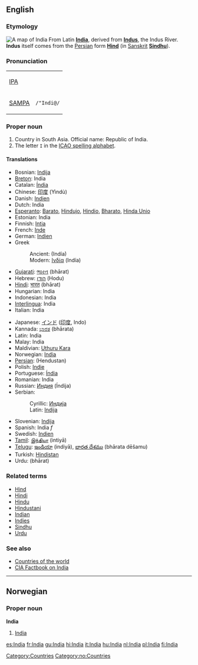 ==English==
{{wikipedia}}
===Etymology===
[[Image:Map_India_Bhopal.png|thumb|right|A map of India]]
From Latin '''[[India]]''', derived from '''[[Indus]]''', the Indus River. '''Indus''' itself comes from the [[Persian]] form '''[[Hind]]''' (in [[Sanskrit]] '''[[Sindhu]]''').

===Pronunciation===
{| border=1 cellpadding=5
| [[w:IPA|IPA]] || {{IPAchar|/ˈɪndiə/}}
|-
| [[w:SAMPA|SAMPA]] || <tt>/"Indi@/</tt>
|}

===Proper noun===
# Country in South Asia. Official name: Republic of India.
# The letter <tt>I</tt> in the [[ICAO spelling alphabet]].

====Translations====
{{top}}
*Bosnian: [[Indija]] {{f}}
*[[Breton]]: India
*Catalan: [[Índia]] {{f}}
*Chinese: [[印度]] (Yìndù)
*Danish: [[Indien]]
*Dutch: India
*[[Esperanto]]: [[Barato]], [[Hindujo]], [[Hindio]], [[Bharato]], [[Hinda Unio]]
*Estonian: India
*Finnish: [[Intia]]
*French: [[Inde]] {{f}}
*German: [[Indien]] {{n}}
*Greek
*:Ancient: {{IPAchar|[[Ἰνδία]]}} (Indía) {{f}}
*:Modern: [[Ινδία]] (Indía) {{f}} 
*[[Gujarati]]: [[ભારત]] (bhārat)
*Hebrew: [[הודו]] (Hodu)
*[[Hindi]]: [[भारत]] (bhārat)
*Hungarian: India
*Indonesian: India
*[[Interlingua]]: India
*Italian: India {{f}}
{{mid}}
*Japanese: [[インド]] ([[印度]], Indo)
*Kannada: [[ಭಾರತ]] (bhārata)
*Latin: India {{f}}
*Malay: India
*Maldivian: [[Uthuru Kara]]
*Norwegian: [[#Norwegian|India]]
*[[Persian]]: {{FAchar|[[هندوستان]]}} (Hendustan)
*Polish: [[Indie]]
*Portuguese: [[Índia]] {{f}}
*Romanian: India {{f}}
*Russian: [[Индия]] (Índija) {{f}}
*Serbian:
*:Cyrillic: [[Индија]] {{f}}
*:Latin: [[Indija]] {{f}}
*Slovenian: [[Indija]]
*Spanish: India ''f''
*Swedish: [[Indien]]
*[[Tamil]]: [[இந்தியா]] (intiyā)
*[[Telugu]]: [[ఇండియా]] (indiyā), [[భారత దేశము]] (bhārata dēšamu)
*Turkish: [[Hindistan]]
*Urdu: {{FAchar|[[بهارت]]}} (bhārat)
{{bottom}}

===Related terms===
*[[Hind]]
*[[Hindi]]
*[[Hindu]]
*[[Hindustani]]
*[[Indian]]
*[[Indies]]
*[[Sindhu]]
*[[Urdu]]

===See also===
* [[Countries of the world]]
* [http://www.cia.gov/cia/publications/factbook/geos/in.html CIA Factbook on India]

[[Category:Countries]]

----
==Norwegian==
===Proper noun===
[[Category:no:Countries]]
'''India'''
#[[#English|India]]

[[es:India]]
[[fr:India]]
[[gu:India]]
[[hi:India]]
[[it:India]]
[[hu:India]]
[[nl:India]]
[[pl:India]]
[[fi:India]]
